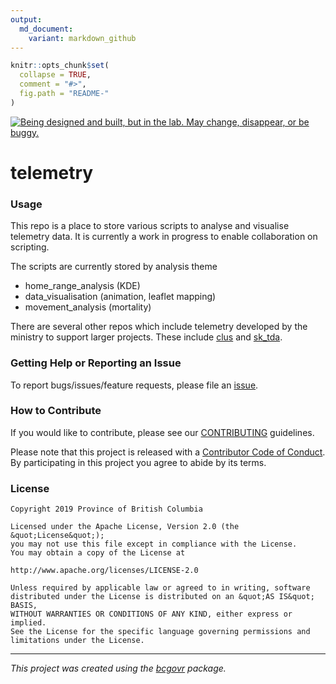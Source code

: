 ```yaml
---
output:
  md_document:
    variant: markdown_github
---
```


```r
knitr::opts_chunk$set(
  collapse = TRUE,
  comment = "#>",
  fig.path = "README-"
)
```

<a id="devex-badge" rel="Exploration" href="https://github.com/BCDevExchange/assets/blob/master/README.md"><img alt="Being designed and built, but in the lab. May change, disappear, or be buggy." style="border-width:0" src="https://assets.bcdevexchange.org/images/badges/exploration.svg" title="Being designed and built, but in the lab. May change, disappear, or be buggy." /></a> 

# telemetry

### Usage

This repo is a place to store various scripts to analyse and visualise telemetry data. It is currently a work in progress to enable collaboration on scripting.

The scripts are currently stored by analysis theme

- home_range_analysis (KDE)
- data_visualisation (animation, leaflet mapping)
- movement_analysis (mortality)


There are several other repos which include telemetry developed by the ministry to support larger projects. These include [clus](https://github.com/bcgov/clus) and [sk_tda](https://github.com/bcgov/sk_tda). 



### Getting Help or Reporting an Issue

To report bugs/issues/feature requests, please file an [issue](https://github.com/bcgov/telemetry/issues/).

### How to Contribute

If you would like to contribute, please see our [CONTRIBUTING](CONTRIBUTING.md) guidelines.

Please note that this project is released with a [Contributor Code of Conduct](CODE_OF_CONDUCT.md). By participating in this project you agree to abide by its terms.

### License




```
Copyright 2019 Province of British Columbia

Licensed under the Apache License, Version 2.0 (the &quot;License&quot;);
you may not use this file except in compliance with the License.
You may obtain a copy of the License at

http://www.apache.org/licenses/LICENSE-2.0

Unless required by applicable law or agreed to in writing, software distributed under the License is distributed on an &quot;AS IS&quot; BASIS,
WITHOUT WARRANTIES OR CONDITIONS OF ANY KIND, either express or implied.
See the License for the specific language governing permissions and limitations under the License.
```

---
*This project was created using the [bcgovr](https://github.com/bcgov/bcgovr) package.* 
